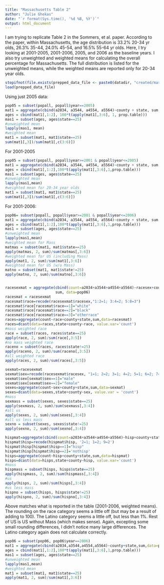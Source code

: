 ```yaml
---
title: "Massachusetts Table 2"
author: "Julie Ghekas"
date: "`r format(Sys.time(), '%d %B, %Y')`"
output: html_document
---
```


I am trying to replicate Table 2 in the Sommers, et al. paper.  According to the paper,
within Massachusetts, the age distribution is 33.2% 20-34 yr olds, 26.3% 35-44, 24.0% 
45-54, and 16.5% 55-64 yr olds.  Here, I try looking at 2001-2005, 2001-2006, 2005, 
and 2006 as the baseline years.  I also try unweighted and weighted means for 
calculating the overall percentage for Massachusetts.  The full distribution is listed
for the unweighted means, while the weighted means are reported only for 20-34 year 
olds. 

```r
stopifnot(file.exists(prepped_data_file <- paste0(datadir, "created/mass_prep.RData")))
load(prepped_data_file)
```

Using just 2005 data:

```r
pop05 = subset(popall, popall$year==2005)
mat1 = aggregate(cbind(a2034, a3544, a4554, a5564)~county + state, sum, data=pop05)
ages = cbind(mat1[,1:2], 100*t(apply(mat1[,3:6], 1, prop.table)))
mas1 = subset(ages, ages$state==25)
#unweighted mean
lapply(mas1, mean)
#weighted mean
mat1 = subset(mat1, mat1$state==25)
sum(mat1[,3])/sum(mat1[,c(3:6)])
```

For 2001-2005

```r
pop05 = subset(popall, popall$year>=2001 & popall$year<=2005)
mat1 = aggregate(cbind(a2034, a3544, a4554, a5564)~county + state, sum, data=pop05)
ages = cbind(mat1[,1:2],100*t(apply(mat1[,3:6],1,prop.table)))
mas1 = subset(ages, ages$state==25)
#unweighted mean
lapply(mas1,mean)
#weighted mean for 20-34 year olds
mat1 = subset(mat1, mat1$state==25)
sum(mat1[,3])/sum(mat1[,c(3:6)])
```

For 2001-2006:

```r
pop06= subset(popall, popall$year>=2001 & popall$year<=2006)
mat1 = aggregate(cbind(a2034, a3544, a4554, a5564)~county + state, sum, data=pop06)
ages = cbind(mat1[,1:2],100*t(apply(mat1[,3:6],1,prop.table)))
mas1 = subset(ages, ages$state==25)
#unweighted mean
lapply(mas1,mean)
#weighted mean for Mass
matmas = subset(mat1, mat1$state==25)
apply(matmas, 2, sum)/sum(matmas[,3:6])
#weighted mean for US (including Mass)
apply(mat1, 2, sum)/sum(mat1[,3:6])
#weighted mean for US (w/o Mass)
matno = subset(mat1, mat1$state!=25)
apply(matno, 2, sum)/sum(matno[,3:6])


racesexmat = aggregate(cbind(count=a2034+a3544+a4554+a5564)~racesex+county+state,
                       sum, data=pop06)
racesmat = racesexmat
racesmat$race=recode(racesexmat$racesex,"1:2=1; 3:4=2; 5:8=3")
racesmat$race[racesmat$race==1]="white"
racesmat$race[racesmat$race==2]="black"
racesmat$race[racesmat$race==3]="otherrace"
races=aggregate(count~race+county+state,sum,data=racesmat)
races=dcast(data=races,state+county~race, value.var='count')
#mass weighted race
race = subset(races, races$state==25)
apply(race, 2, sum)/sum(race[,3:5])
#no mass weighted race
raceno = subset(races, races$state!=25)
apply(raceno, 2, sum)/sum(raceno[,3:5])
#all weighted race
apply(races, 2, sum)/sum(races[,3:5])

sexmat=racesexmat
sexmat$sex=recode(racesexmat$racesex, "1=1; 2=2; 3=1; 4=2; 5=1; 6=2; 7=1; 8=2")
sexmat$sex[sexmat$sex==1]="male"
sexmat$sex[sexmat$sex==2]="female"
sexes=aggregate(count~sex+county+state,sum,data=sexmat) 
sexes=dcast(data=sexes,state+county~sex, value.var = 'count')
#mass
sexmass = subset(sexes, sexes$state==25)
apply(sexmass, 2, sum)/sum(sexmass[,3:4])
#all us
apply(sexes, 2, sum)/sum(sexes[,3:4])
#all us less mass
sexno = subset(sexes, sexes$state!=25)
apply(sexno, 2, sum)/sum(sexno[,3:4])

hispmat=aggregate(cbind(count=a2034+a3544+a4554+a5564)~hisp+county+state,sum,data=pop06)
hispmat$hisp=recode(hispmat$hisp, '2=1; 1=2; 9=2')
hispmat$hisp[hispmat$hisp==1]="hisp"
hispmat$hisp[hispmat$hisp==2]='nothisp'
hisps=aggregate(count~hisp+county+state,sum,data=hispmat) 
hisps=dcast(data=hisps,state+county~hisp, value.var='count')
#mass
hispmass = subset(hisps, hisps$state==25)
apply(hispmass, 2, sum)/sum(hispmass[,3:4])
#us
apply(hisps, 2, sum)/sum(hisps[,3:4])
#us less mass
hispno = subset(hisps, hisps$state!=25)
apply(hispno, 2, sum)/sum(hispno[,3:4])


```

Above matches what is reported in the table (2001-2006, weighted means).
The rounding on the race category seems a little off (but may be a result of adding 
to 100).  The Latino category seems a little off, but less than 1%.
Rest of US is US without Mass (which makes sense).  Again, excepting some small 
rounding differences, I didn't notice many large differences.  The Latino category 
again does not calculate correctly.

```r
pop06 = subset(pop06, pop06$year==2006)
mat1 = aggregate(cbind(a2034,a3544,a4554,a5564)~county+state,sum,data=pop06)
ages = cbind(mat1[,1:2],100*t(apply(mat1[,3:6],1,prop.table)))
mas1 = subset(ages, ages$state==25)
#unweighted mean
lapply(mas1,mean)
#weighted mean
mat1 = subset(mat1, mat1$state==25)
apply(mat1, 2, sum)/sum(mat1[,3:6])
```

